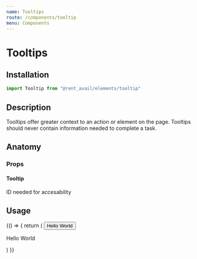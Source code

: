 ```yaml
---
name: Tooltips
route: /components/tooltip
menu: Components
---
```



# Tooltips

<Status status="production" />

## Installation

```js
import Tooltip from "@rent_avail/elements/tooltip"
```

## Description

Tooltips offer greater context to an action or element on the page. Tooltips should never contain information needed to complete a task.

## Anatomy

### Props

#### Tooltip

<Prop name="id" type="string">
  ID needed for accesability
</Prop>

## Usage

<Playground>
  {() => {
    return (
      <Tooltip id="button-target">
        <TooltipTarget>
          <Button>Hello World</Button>
        </TooltipTarget>
        <TooltipContent>
          <p>Hello World</p>
        </TooltipContent>
      </Tooltip>
    )
  }}
</Playground>
